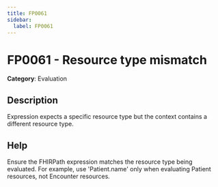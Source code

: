 ```yaml
---
title: FP0061
sidebar:
  label: FP0061
---
```


# FP0061 - Resource type mismatch

**Category**: Evaluation

## Description

Expression expects a specific resource type but the context contains a different resource type.

## Help

Ensure the FHIRPath expression matches the resource type being evaluated. For example, use 'Patient.name' only when evaluating Patient resources, not Encounter resources.
